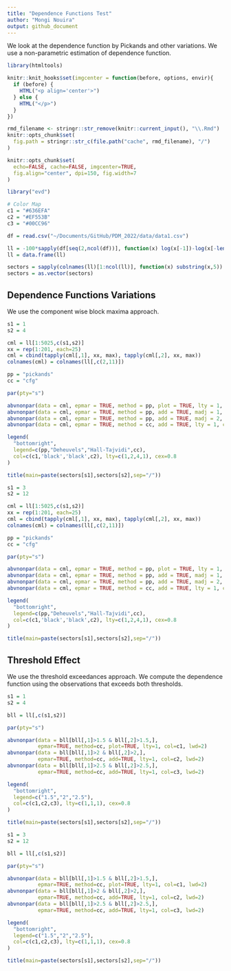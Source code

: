 ```yaml
---
title: "Dependence Functions Test"
author: "Mongi Nouira"
output: github_document
---
```


We look at the dependence function by Pickands and other variations. We use a non-parametric estimation of dependence function.

```r
library(htmltools)

knitr::knit_hooks$set(imgcenter = function(before, options, envir){
  if (before) {
    HTML("<p align='center'>")
  } else {
    HTML("</p>")
  }
})

rmd_filename <- stringr::str_remove(knitr::current_input(), "\\.Rmd")
knitr::opts_chunk$set(
  fig.path = stringr::str_c(file.path("cache", rmd_filename), "/")
)

knitr::opts_chunk$set(
  echo=FALSE, cache=FALSE, imgcenter=TRUE, 
  fig.align="center", dpi=150, fig.width=7
)

library("evd")

# Color Map
c1 = "#636EFA"
c2 = "#EF553B"
c3 = "#00CC96"
```

```r
df = read.csv("~/Documents/GitHub/PDM_2022/data/data1.csv")

ll = -100*sapply(df[seq(2,ncol(df))], function(x) log(x[-1])-log(x[-length(df$Date)]))
ll = data.frame(ll)

sectors = sapply(colnames(ll)[1:ncol(ll)], function(x) substring(x,5))
sectors = as.vector(sectors)
```

## Dependence Functions Variations
We use the component wise block maxima approach.

```r
s1 = 1
s2 = 4

cml = ll[1:5025,c(s1,s2)]
xx = rep(1:201, each=25)
cml = cbind(tapply(cml[,1], xx, max), tapply(cml[,2], xx, max))
colnames(cml) = colnames(ll[,c(2,11)])

pp = "pickands"
cc = "cfg"

par(pty="s")

abvnonpar(data = cml, epmar = TRUE, method = pp, plot = TRUE, lty = 1, col=c1, lwd=2)
abvnonpar(data = cml, epmar = TRUE, method = pp, add = TRUE, madj = 1, lty = 2, lwd=2)
abvnonpar(data = cml, epmar = TRUE, method = pp, add = TRUE, madj = 2, lty = 4, lwd=2)
abvnonpar(data = cml, epmar = TRUE, method = cc, add = TRUE, lty = 1, col=c2, lwd=2)

legend(
  "bottomright",
  legend=c(pp,"Deheuvels","Hall-Tajvidi",cc), 
  col=c(c1,'black','black',c2), lty=c(1,2,4,1), cex=0.8
)

title(main=paste(sectors[s1],sectors[s2],sep="/"))
```

```r
s1 = 3
s2 = 12

cml = ll[1:5025,c(s1,s2)]
xx = rep(1:201, each=25)
cml = cbind(tapply(cml[,1], xx, max), tapply(cml[,2], xx, max))
colnames(cml) = colnames(ll[,c(2,11)])

pp = "pickands"
cc = "cfg"

par(pty="s")

abvnonpar(data = cml, epmar = TRUE, method = pp, plot = TRUE, lty = 1, col=c1, lwd=2)
abvnonpar(data = cml, epmar = TRUE, method = pp, add = TRUE, madj = 1, lty = 2, lwd=2)
abvnonpar(data = cml, epmar = TRUE, method = pp, add = TRUE, madj = 2, lty = 4, lwd=2)
abvnonpar(data = cml, epmar = TRUE, method = cc, add = TRUE, lty = 1, col=c2, lwd=2)

legend(
  "bottomright",
  legend=c(pp,"Deheuvels","Hall-Tajvidi",cc), 
  col=c(c1,'black','black',c2), lty=c(1,2,4,1), cex=0.8
)

title(main=paste(sectors[s1],sectors[s2],sep="/"))
```

## Threshold Effect
We use the threshold exceedances approach. We compute the dependence function using the observations that exceeds both thresholds.

```r
s1 = 1
s2 = 4

bll = ll[,c(s1,s2)]

par(pty="s")

abvnonpar(data = bll[bll[,1]>1.5 & bll[,2]>1.5,], 
          epmar=TRUE, method=cc, plot=TRUE, lty=1, col=c1, lwd=2)
abvnonpar(data = bll[bll[,1]>2 & bll[,2]>2,], 
          epmar=TRUE, method=cc, add=TRUE, lty=1, col=c2, lwd=2)
abvnonpar(data = bll[bll[,1]>2.5 & bll[,2]>2.5,], 
          epmar=TRUE, method=cc, add=TRUE, lty=1, col=c3, lwd=2)

legend(
  "bottomright",
  legend=c("1.5","2","2.5"), 
  col=c(c1,c2,c3), lty=c(1,1,1), cex=0.8
)

title(main=paste(sectors[s1],sectors[s2],sep="/"))
```

```r
s1 = 3
s2 = 12

bll = ll[,c(s1,s2)]

par(pty="s")

abvnonpar(data = bll[bll[,1]>1.5 & bll[,2]>1.5,], 
          epmar=TRUE, method=cc, plot=TRUE, lty=1, col=c1, lwd=2)
abvnonpar(data = bll[bll[,1]>2 & bll[,2]>2,], 
          epmar=TRUE, method=cc, add=TRUE, lty=1, col=c2, lwd=2)
abvnonpar(data = bll[bll[,1]>2.5 & bll[,2]>2.5,], 
          epmar=TRUE, method=cc, add=TRUE, lty=1, col=c3, lwd=2)

legend(
  "bottomright",
  legend=c("1.5","2","2.5"), 
  col=c(c1,c2,c3), lty=c(1,1,1), cex=0.8
)

title(main=paste(sectors[s1],sectors[s2],sep="/"))
```







